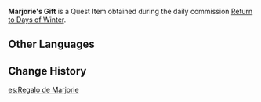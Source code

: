 {{Item Infobox
|id           = 101676
|image        = Item Gift.png
|type         = Quest Items
|description  = A present that you got from [[Marjorie]]. You've heard that children will like it...
|source1      = Obtained during the commission [[Return to Days of Winter]]
}}
'''Marjorie's Gift''' is a Quest Item obtained during the daily commission [[Return to Days of Winter]].

==Other Languages==
{{Other Languages|default_hidden=1
|en      = Marjorie's Gift
|zhs     = 玛乔丽的礼物
|zhs_rm  = Mǎqiáolì de Lǐwù
|zht     = 瑪喬麗的禮物
|zht_rm  = Mǎqiáolì de Lǐwù
|ja      = マージョリーのプレゼント
|ja_rm   = Maajorii no Purezento
|ko      = 마죠리의 선물
|ko_rm   = 
|es      = Regalo de Marjorie
<!-- |es_tl   = Marjorie's Gift -->
|fr      = Cadeau de Marjorie
<!-- |fr_tl   = Marjorie's Gift -->
|ru      = Подарок Марджори
|th      = ของขวัญของ Marjorie
|th_rm   = 
|vi      = Món Quà Của Marjorie
|de      = Marjories Geschenk
|id      = Hadiah Marjorie
<!-- |id_tl   = Marjorie's Gift -->
|pt      = Presente de Marjorie
}}

==Change History==
{{Change History|2.4}}

[[es:Regalo de Marjorie]]